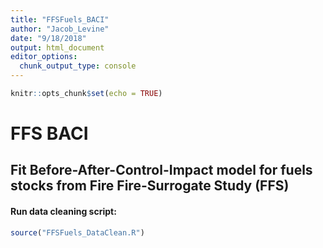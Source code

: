 ```yaml
---
title: "FFSFuels_BACI"
author: "Jacob_Levine"
date: "9/18/2018"
output: html_document
editor_options: 
  chunk_output_type: console
---
```


```r
knitr::opts_chunk$set(echo = TRUE)
```

# FFS BACI

## Fit Before-After-Control-Impact model for fuels stocks from Fire Fire-Surrogate Study (FFS) 

#### Run data cleaning script:
```r

source("FFSFuels_DataClean.R")

```

## 


